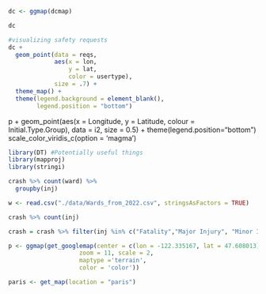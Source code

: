 
```r
dc <- ggmap(dcmap)
```
```r
dc
```

```r
#visualizing safety requests
dc +
  geom_point(data = reqs,
             aes(x = lon,
                 y = lat,
                 color = usertype),
             size = .7) +
  theme_map() +
  theme(legend.background = element_blank(),
        legend.position = "bottom")

```


p + geom_point(aes(x = Longitude, y = Latitude,  colour = Initial.Type.Group), data = i2, size = 0.5) + 
  theme(legend.position="bottom")
  scale_color_viridis_c(option = 'magma')

```r
library(DT) #Potentially useful things
library(mapproj)
library(stringi)

```
```r
crash %>% count(ward) %>%
  groupby(inj)
```



```r
w <- read.csv("./data/Wards_from_2022.csv", stringsAsFactors = TRUE)
```
```r
crash %>% count(inj)
```
```r
crash = crash %>% filter(inj %in% c("Fatality","Major Injury", "Minor Injury", "Unknown Injury"))
```
```r
p <- ggmap(get_googlemap(center = c(lon = -122.335167, lat = 47.608013),
                    zoom = 11, scale = 2,
                    maptype ='terrain',
                    color = 'color'))

```
```r
paris <- get_map(location = "paris")

```

